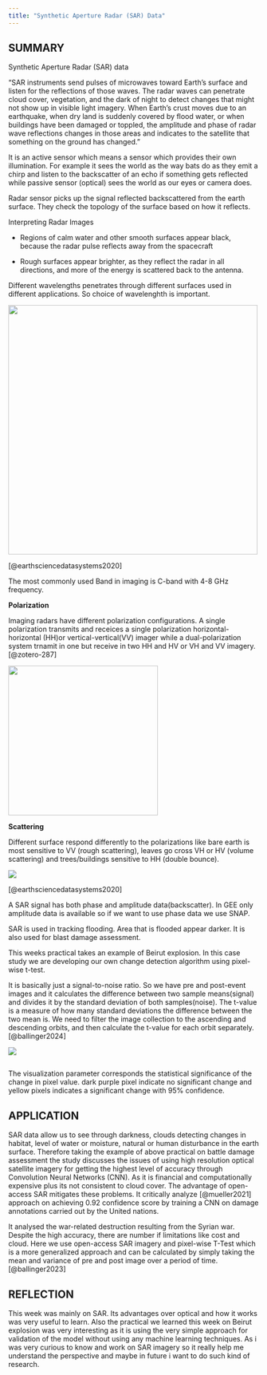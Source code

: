 ```yaml
---
title: "Synthetic Aperture Radar (SAR) Data"
---
```


## SUMMARY

Synthetic Aperture Radar (SAR) data

"SAR instruments send pulses of microwaves toward Earth's surface and listen for the reflections of those waves. The radar waves can penetrate cloud cover, vegetation, and the dark of night to detect changes that might not show up in visible light imagery. When Earth's crust moves due to an earthquake, when dry land is suddenly covered by flood water, or when buildings have been damaged or toppled, the amplitude and phase of radar wave reflections changes in those areas and indicates to the satellite that something on the ground has changed."

It is an active sensor which means a sensor which provides their own illumination. For example it sees the world as the way bats do as they emit a chirp and listen to the backscatter of an echo if something gets reflected while passive sensor (optical) sees the world as our eyes or camera does.

Radar sensor picks up the signal reflected backscattered from the earth surface. They check the topology of the surface based on how it reflects.

Interpreting Radar Images

-   Regions of calm water and other smooth surfaces appear black, because the radar pulse reflects away from the spacecraft

-   Rough surfaces appear brighter, as they reflect the radar in all directions, and more of the energy is scattered back to the antenna. 

Different wavelengths penetrates through different surfaces used in different applications. So choice of wavelenghth is important.

![](images/wavelenghts-SAR.png){fig-align="center" width="500"}

[@earthsciencedatasystems2020]

The most commonly used Band in imaging is C-band with 4-8 GHz frequency.

**Polarization**

Imaging radars have different polarization configurations. A single polarization transmits and receices a single polarization horizontal-horizontal (HH)or vertical-vertical(VV) imager while a dual-polarization system trnamit in one but receive in two HH and HV or VH and VV imagery.[@zotero-287]

![](images/Wave_Polarisation.gif){fig-align="center" width="300"}

**Scattering**

Different surface respond differently to the polarizations like bare earth is most sensitive to VV (rough scattering), leaves go cross VH or HV (volume scattering) and trees/buildings sensitive to HH (double bounce).

![](images/SARPolarization.jpg){fig-align="center"}

[@earthsciencedatasystems2020]

A SAR signal has both phase and amplitude data(backscatter). In GEE only amplitude data is available so if we want to use phase data we use SNAP.

SAR is used in tracking flooding. Area that is flooded appear darker. It is also used for blast damage assessment.

This weeks practical takes an example of Beirut explosion. In this case study we are developing our own change detection algorithm using pixel-wise t-test.

It is basically just a signal-to-noise ratio. So we have pre and post-event images and it calculates the difference between two sample means(signal) and divides it by the standard deviation of both samples(noise). The t-value is a measure of how many standard deviations the difference between the two mean is. We need to filter the image collection to the ascending and descending orbits, and then calculate the t-value for each orbit separately.[@ballinger2024]

![](images/blast%20damage.png){fig-align="center"}

![]()

The visualization parameter corresponds the statistical significance of the change in pixel value. dark purple pixel indicate no significant change and yellow pixels indicates a significant change with 95% confidence.

## APPLICATION

SAR data allow us to see through darkness, clouds detecting changes in habitat, level of water or moisture, natural or human disturbance in the earth surface. Therefore taking the example of above practical on battle damage assessment the study discusses the issues of using high resolution optical satellite imagery for getting the highest level of accuracy through Convolution Neural Networks (CNN). As it is financial and computationally expensive plus its not consistent to cloud cover. The advantage of open-access SAR mitigates these problems. It critically analyze [@mueller2021] approach on achieving 0.92 confidence score by training a CNN on damage annotations carried out by the United nations.

It analysed the war-related destruction resulting from the Syrian war. Despite the high accuracy, there are number if limitations like cost and cloud. Here we use open-access SAR imagery and pixel-wise T-Test which is a more generalized approach and can be calculated by simply taking the mean and variance of pre and post image over a period of time.[@ballinger2023]

## REFLECTION

This week was mainly on SAR. Its advantages over optical and how it works was very useful to learn. Also the practical we learned this week on Beirut explosion was very interesting as it is using the very simple approach for validation of the model without using any machine learning techniques. As i was very curious to know and work on SAR imagery so it really help me understand the perspective and maybe in future i want to do such kind of research.
